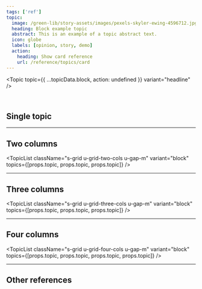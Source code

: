 ```yaml
---
tags: ['ref']
topic:
  image: /green-lib/story-assets/images/pexels-skyler-ewing-4596712.jpg
  heading: Block example topic
  abstract: This is an example of a topic abstract text.
  icon: globe
  labels: [opinion, story, demo]
  action:
    heading: Show card reference
    url: /reference/topics/card
---
```



<Topic topic={{ ...topicData.block, action: undefined }} variant="headline" />

<br />

## Single topic

<Topic variant="block" topic={props.topic} />

---

## Two columns

<TopicList
  className="s-grid u-grid-two-cols u-gap-m"
  variant="block"
  topics={[props.topic, props.topic, props.topic]}
/>

---

## Three columns

<TopicList
  className="s-grid u-grid-three-cols u-gap-m"
  variant="block"
  topics={[props.topic, props.topic, props.topic]}
/>

---

## Four columns

<TopicList
  className="s-grid u-grid-four-cols u-gap-m"
  variant="block"
  topics={[props.topic, props.topic, props.topic, props.topic]}
/>

---

## Other references

<TopicList className="s-grid u-grid-three-cols u-gap-m" variant="card" topics={Object.values(topicData)} />
